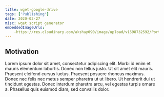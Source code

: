 ```yaml
---
title: wget-google-drive
tags: ['Publishing']
date: 2020-02-27
misc: wget script generator
embeddedImageUrls:
    -https://res.cloudinary.com/akshay090/image/upload/v1598732592/Portfolio_Assets/Projects/Frame_7_ekcbia.png
---
```


## Motivation 

Lorem ipsum dolor sit amet, consectetur adipiscing elit. Morbi id enim et mauris elementum lobortis. Donec non tellus justo. Ut sit amet elit mauris. Praesent eleifend cursus luctus. Praesent posuere rhoncus maximus. Donec nec felis nec metus semper pharetra ut ut libero. Ut hendrerit dui ut tincidunt egestas. Donec interdum pharetra arcu, vel egestas turpis ornare a. Phasellus quis euismod diam, sed convallis dolor.
